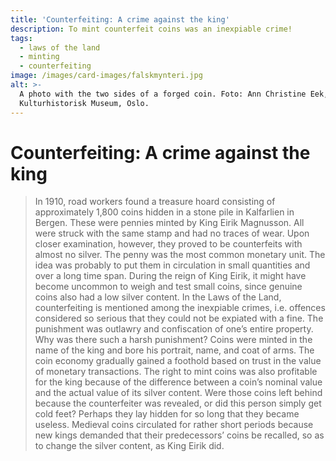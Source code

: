 ```yaml
---
title: 'Counterfeiting: A crime against the king'
description: To mint counterfeit coins was an inexpiable crime!
tags:
  - laws of the land
  - minting
  - counterfeiting
image: /images/card-images/falskmynteri.jpg
alt: >-
  A photo with the two sides of a forged coin. Foto: Ann Christine Eek,
  Kulturhistorisk Museum, Oslo.
---
```



# Counterfeiting: A crime against the king

<Blockquote
    quote='“It is an inexpiable crime to forge our king’s mint, letter or seal.”'
    footer='Human Inviolability section, chapter 4' />


<Container stil="initial side">
    In 1910, road workers found a treasure hoard consisting of approximately 1,800 coins hidden in a stone pile in Kalfarlien in Bergen. These were pennies minted by King Eirik Magnusson. All were struck with the same stamp and had no traces of wear. Upon closer examination, however, they proved to be counterfeits with almost no silver. The penny was the most common monetary unit. The idea was probably to put them in circulation in small quantities and over a long time span. During the reign of King Eirik, it might have become uncommon to weigh and test small coins, since genuine coins also had a low silver content. In the Laws of the Land, counterfeiting is mentioned among the inexpiable crimes, i.e. offences considered so serious that they could not be expiated with a fine. The punishment was outlawry and confiscation of one’s entire property. Why was there such a harsh punishment? Coins were minted in the name of the king and bore his portrait, name, and coat of arms. The coin economy gradually gained a foothold based on trust in the value of monetary transactions. The right to mint coins was also profitable for the king because of the difference between a coin’s nominal value and the actual value of its silver content. Were those coins left behind because the counterfeiter was revealed, or did this person simply get cold feet? Perhaps they lay hidden for so long that they became useless. Medieval coins circulated for rather short periods because new kings demanded that their predecessors’ coins be recalled, so as to change the silver content, as King Eirik did.
</Container>

<Figure
    image="/images/kjopebolken/counterfeiting.jpg"
    title="Tools for counterfeiting coins. Photo: Bjørgvin Handverkslag"
    alt="A photo showing modern tools that can be used for counterfeiting coins."
>
</Figure>
